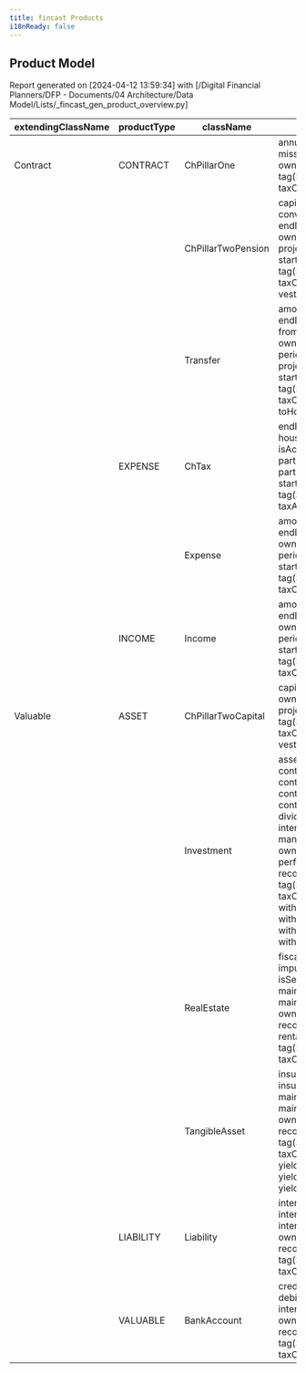 ```yaml
---
title: fincast Products
i18nReady: false
---
```


## Product Model

Report generated on [2024-04-12 13:59:34] with [/Digital Financial Planners/DFP - Documents/04 Architecture/Data Model/Lists/_fincast_gen_product_overview.py]

| extendingClassName | productType | className | variables | filename |
|---|---|---|---|---|
| Contract | CONTRACT | ChPillarOne | annualPension44(Double?)<br/>missingContributionYears(Int?)<br/>owner(Person)<br/>tag(String)<br/>taxCode(String?) | ChPillarOne.kt |
|  |  | ChPillarTwoPension | capitalWithdrawal(Double)<br/>conversionRate(Double)<br/>endDate(SimDate?)<br/>owner(Person)<br/>projectedVestedBenefits(Double)<br/>startDate(SimDate?)<br/>tag(String)<br/>taxCode(String?)<br/>vestedBenefits(Double) | ChPillarTwoPension.kt |
|  |  | Transfer | amount(ValueProvider&lt;Double&gt;)<br/>endDate(SimDate?)<br/>fromHolding(Holding?)<br/>owner(Person?)<br/>periodicity(Periodicity)<br/>projectionPhase(ProjectionPhase)<br/>startDate(SimDate?)<br/>tag(String)<br/>taxCode(String?)<br/>toHolding(Holding?) | Transfer.kt |
|  | EXPENSE | ChTax | endDate(SimDate?)<br/>householdExpenses(HouseholdExpenses)<br/>isActive(Boolean)<br/>partner1Expenses(PersonalExpenses)<br/>partner2Expenses(PersonalExpenses?)<br/>startDate(SimDate?)<br/>tag(String)<br/>taxAggregation(IncomeTaxAggregation) | ChTax.kt |
|  |  | Expense | amount(ValueProvider&lt;Double&gt;)<br/>endDate(SimDate?)<br/>owner(Person?)<br/>periodicity(Periodicity)<br/>startDate(SimDate?)<br/>tag(String)<br/>taxCode(String?) | Expense.kt |
|  | INCOME | Income | amount(ValueProvider&lt;Double&gt;)<br/>endDate(SimDate?)<br/>owner(Person?)<br/>periodicity(Periodicity)<br/>startDate(SimDate?)<br/>tag(String)<br/>taxCode(String?) | Income.kt |
| Valuable | ASSET | ChPillarTwoCapital | capitalWithdrawal(Double)<br/>owner(Person)<br/>projectedVestedBenefits(Double)<br/>tag(String)<br/>taxCode(String?)<br/>vestedBenefits(Double) | ChPillarTwoCapital.kt |
|  |  | Investment | assetAllocation(AssetAllocation)<br/>contributionAmount(ValueProvider&lt;Double&gt;?)<br/>contributionEndDate(SimDate?)<br/>contributionPeriodicity(Periodicity)<br/>contributionStartDate(SimDate?)<br/>dividendUtilisation(FundsUtilisation)<br/>interestUtilisation(FundsUtilisation)<br/>managementFee(Double?)<br/>owner(Person?)<br/>performanceFee(Double?)<br/>reconBalance(Double)<br/>tag(String)<br/>taxCode(String?)<br/>withdrawalAmount(ValueProvider&lt;Double&gt;?)<br/>withdrawalEndDate(SimDate?)<br/>withdrawalPeriodicity(Periodicity)<br/>withdrawalStartDate(SimDate?) | Investment.kt |
|  |  | RealEstate | fiscalValue(Double?)<br/>imputedRentalValue(Double?)<br/>isSelfOccupied(Boolean?)<br/>maintenancePeriodicity(Periodicity)<br/>maintenanceRate(Double?)<br/>owner(Person?)<br/>reconBalance(Double)<br/>rentalIncome(Double?)<br/>tag(String)<br/>taxCode(String?) | RealEstate.kt |
|  |  | TangibleAsset | insurancePeriodicity(Periodicity)<br/>insuranceRate(Double?)<br/>maintenancePeriodicity(Periodicity)<br/>maintenanceRate(Double?)<br/>owner(Person?)<br/>reconBalance(Double)<br/>tag(String)<br/>taxCode(String?)<br/>yieldPeriodicity(Periodicity)<br/>yieldRate(Double?)<br/>yieldUtilisation(FundsUtilisation) | TangibleAsset.kt |
|  | LIABILITY | Liability | interestPeriodicity(Periodicity)<br/>interestRate(Double)<br/>interestUtilisation(FundsUtilisation)<br/>owner(Person?)<br/>reconBalance(Double)<br/>tag(String)<br/>taxCode(String?) | Liability.kt |
|  | VALUABLE | BankAccount | creditInterestRate(Double?)<br/>debitInterestRate(Double?)<br/>interestPeriodicity(Periodicity)<br/>owner(Person?)<br/>reconBalance(Double)<br/>tag(String)<br/>taxCode(String?) | BankAccount.kt |
